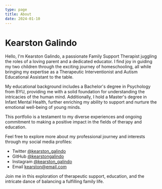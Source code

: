 ```yaml
---
type: page
title: About
date: 2024-01-10
---
```


# Kearston Galindo

Hello, I'm Kearston Galindo, a passionate Family Support Therapist juggling the roles of a loving parent and a dedicated educator. I find joy in guiding my two children through the exciting journey of homeschooling, all while bringing my expertise as a Therapeutic Interventionist and Autism Educational Assistant to the table.

My educational background includes a Bachelor's degree in Psychology from BYU, providing me with a solid foundation for understanding the intricacies of the human mind. Additionally, I hold a Master's degree in Infant Mental Health, further enriching my ability to support and nurture the emotional well-being of young minds.

This portfolio is a testament to my diverse experiences and ongoing commitment to making a positive impact in the fields of therapy and education.

Feel free to explore more about my professional journey and interests through my social media profiles:

- Twitter [@kearston_galindo](https://twitter.com/kearston_galindo)
- GitHub [@kearstongalindo](https://github.com/kearstongalindo)
- Instagram [@kearston_galindo](https://instagram.com/kearston_galindo)
- Email kearston@email.com

Join me in this exploration of therapeutic support, education, and the intricate dance of balancing a fulfilling family life.
